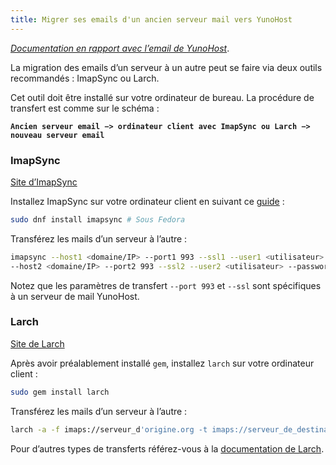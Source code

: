```yaml
---
title: Migrer ses emails d'un ancien serveur mail vers YunoHost
---
```


*[Documentation en rapport avec l’email de YunoHost](/admin/email)*.

La migration des emails d’un serveur à un autre peut se faire via deux outils recommandés : ImapSync ou Larch.

Cet outil doit être installé sur votre ordinateur de bureau. La procédure de transfert est comme sur le schéma :

**`Ancien serveur email −> ordinateur client avec ImapSync ou Larch −> nouveau serveur email`**

### ImapSync

[Site d’ImapSync](http://imapsync.lamiral.info/)

Installez ImapSync sur votre ordinateur client en suivant ce [guide](http://imapsync.lamiral.info/INSTALL) :

```bash
sudo dnf install imapsync # Sous Fedora
```

Transférez les mails d’un serveur à l’autre :

```bash
imapsync --host1 <domaine/IP> --port1 993 --ssl1 --user1 <utilisateur> --password1 <mdp> \
--host2 <domaine/IP> --port2 993 --ssl2 --user2 <utilisateur> --password2 <mot de passe>
```

Notez que les paramètres de transfert `--port 993` et `--ssl` sont spécifiques à un serveur de mail YunoHost.

### Larch

[Site de Larch](https://github.com/rgrove/larch/)

Après avoir préalablement installé `gem`, installez `larch` sur votre ordinateur client :

```bash
sudo gem install larch
```

Transférez les mails d’un serveur à l’autre :

```bash
larch -a -f imaps://serveur_d'origine.org -t imaps://serveur_de_destination.org
```

Pour d’autres types de transferts référez-vous à la [documentation de Larch](https://github.com/rgrove/larch#label-Usage).

